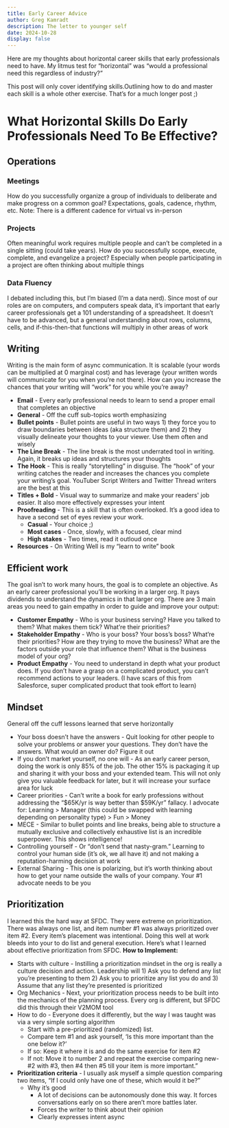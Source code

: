 ```yaml
---
title: Early Career Advice
author: Greg Kamradt
description: The letter to younger self
date: 2024-10-28
display: false
---
```


Here are my thoughts about horizontal career skills that early professionals need to have. My litmus test for “horizontal” was “would a professional need this regardless of industry?”

This post will only cover identifying skills.Outlining how to do and master each skill is a whole other exercise. That’s for a much longer post ;)

# What Horizontal Skills Do Early Professionals Need To Be Effective?

## Operations
### Meetings
How do you successfully organize a group of individuals to deliberate and make progress on a common goal? Expectations, goals, cadence, rhythm, etc. Note: There is a different cadence for virtual vs in-person

### Projects
Often meaningful work requires multiple people and can’t be completed in a single sitting (could take years). How do you successfully scope, execute, complete, and evangelize a project? Especially when people participating in a project are often thinking about multiple things

### Data Fluency
I debated including this, but I’m biased (I’m a data nerd). Since most of our roles are on computers, and computers speak data, it’s important that early career professionals get a 101 understanding of a spreadsheet. It doesn’t have to be advanced, but a general understanding about rows, columns, cells, and if-this-then-that functions will multiply in other areas of work

## Writing 
Writing is the main form of async communication. It is scalable (your words can be multiplied at 0 marginal cost) and has leverage (your written words will communicate for you when you’re not there). How can you increase the chances that your writing will “work” for you while you’re away?
* **Email** - Every early professional needs to learn to send a proper email that completes an objective
* **General** - Off the cuff sub-topics worth emphasizing
* **Bullet points** - Bullet points are useful in two ways 1) they force you to draw boundaries between ideas (aka structure them) and 2) they visually delineate your thoughts to your viewer. Use them often and wisely
* **The Line Break** - The line break is the most underrated tool in writing. Again, it breaks up ideas and structures your thoughts
* **The Hook** - This is really “storytelling” in disguise. The “hook” of your writing catches the reader and increases the chances you complete your writing’s goal. YouTuber Script Writers and Twitter Thread writers are the best at this
* **Titles + Bold** - Visual way to summarize and make your readers' job easier. It also more effectively expresses your intent
* **Proofreading** - This is a skill that is often overlooked. It’s a good idea to have a second set of eyes review your work.
    * **Casual** - Your choice ;)
    * **Most cases** - Once, slowly, with a focused, clear mind
    * **High stakes** - Two times, read it outloud once
*  **Resources** - On Writing Well is my “learn to write” book

## Efficient work
The goal isn’t to work many hours, the goal is to complete an objective. As an early career professional you’ll be working in a larger org. It pays dividends to understand the dynamics in that larger org. There are 3 main areas you need to gain empathy in order to guide and improve your output:
* **Customer Empathy** - Who is your business serving? Have you talked to them? What makes them tick? What’re their priorities?
* **Stakeholder Empathy** - Who is your boss? Your boss’s boss? What’re their priorities? How are they trying to move the business? What are the factors outside your role that influence them? What is the business model of your org?
* **Product Empathy** - You need to understand in depth what your product does. If you don’t have a grasp on a complicated product, you can’t recommend actions to your leaders. (I have scars of this from Salesforce, super complicated product that took effort to learn)

## Mindset
General off the cuff lessons learned that serve horizontally
* Your boss doesn’t have the answers - Quit looking for other people to solve your problems or answer your questions. They don’t have the answers. What would an owner do? Figure it out
* If you don’t market yourself, no one will - As an early career person, doing the work is only 85% of the job. The other 15% is packaging it up and sharing it with your boss and your extended team. This will not only give you valuable feedback for later, but it will increase your surface area for luck
* Career priorities - Can’t write a book for early professions without addressing the “$65K/yr is way better than $59K/yr” fallacy. I advocate for: Learning > Manager (this could be swapped with learning depending on personality type) > Fun > Money
* MECE - Similar to bullet points and line breaks, being able to structure a mutually exclusive and collectively exhaustive list is an incredible superpower. This shows intelligence!
* Controlling yourself - Or “don’t send that nasty-gram.” Learning to control your human side (it’s ok, we all have it) and not making a reputation-harming decision at work
* External Sharing - This one is polarizing, but it’s worth thinking about how to get your name outside the walls of your company. Your #1 advocate needs to be you

## Prioritization
I learned this the hard way at SFDC. They were extreme on prioritization. There was always one list, and item number #1 was always prioritized over item #2. Every item’s placement was intentional. Doing this well at work bleeds into your to do list and general execution. Here’s what I learned about effective prioritization from SFDC. **How to Implement:**
* Starts with culture - Instilling a prioritization mindset in the org is really a culture decision and action. Leadership will 1) Ask you to defend any list you’re presenting to them 2) Ask you to prioritize any list you do and 3) Assume that any list they’re presented is prioritized
* Org Mechanics - Next, your prioritization process needs to be built into the mechanics of the planning process. Every org is different, but SFDC did this through their V2MOM tool
* How to do - Everyone does it differently, but the way I was taught was via a very simple sorting algorithm
    * Start with a pre-prioritized (randomized) list.
    * Compare tem #1 and ask yourself, ‘Is this more important than the one below it?’
    * If so: Keep it where it is and do the same exercise for item #2
    * If not: Move it to number 2 and repeat the exercise comparing new-#2 with #3, then #4 then #5 till your item is more important.”
* **Prioritization criteria** - I usually ask myself a simple question comparing two items, “If I could only have one of these, which would it be?”
    * Why it’s good
        * A lot of decisions can be autonomously done this way. It forces conversations early on so there aren’t more battles later.
        * Forces the writer to think about their opinion
        * Clearly expresses intent async